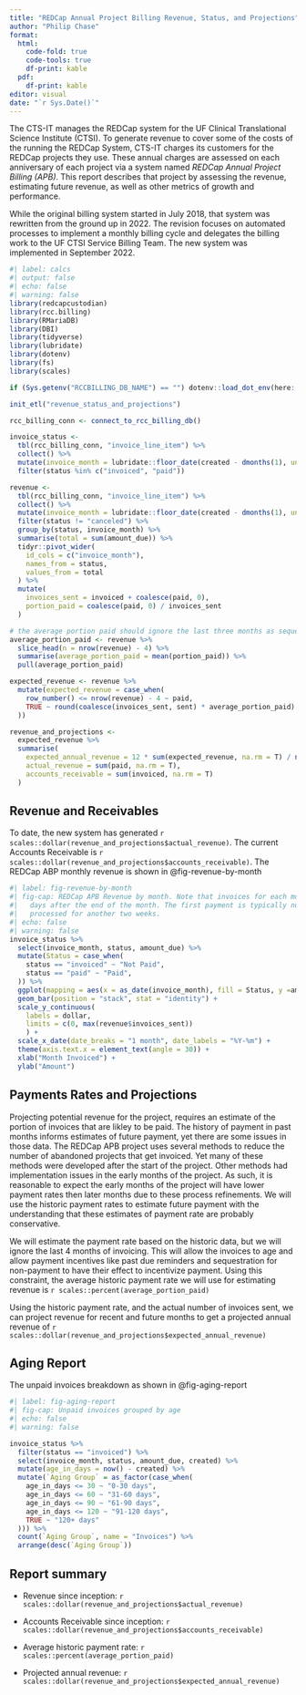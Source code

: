 ```yaml
---
title: "REDCap Annual Project Billing Revenue, Status, and Projections"
author: "Philip Chase"
format:
  html:
    code-fold: true
    code-tools: true
    df-print: kable
  pdf:
    df-print: kable
editor: visual
date: "`r Sys.Date()`"
---
```


The CTS-IT manages the REDCap system for the UF Clinical Translational Science Institute (CTSI). To generate revenue to cover some of the costs of the running the REDCap System, CTS-IT charges its customers for the REDCap projects they use. These annual charges are assessed on each anniversary of each project via a system named *REDCap Annual Project Billing (APB)*. This report describes that project by assessing the revenue, estimating future revenue, as well as other metrics of growth and performance.

While the original billing system started in July 2018, that system was rewritten from the ground up in 2022. The revision focuses on automated processes to implement a monthly billing cycle and delegates the billing work to the UF CTSI Service Billing Team. The new system was implemented in September 2022.

```r
#| label: calcs
#| output: false
#| echo: false
#| warning: false
library(redcapcustodian)
library(rcc.billing)
library(RMariaDB)
library(DBI)
library(tidyverse)
library(lubridate)
library(dotenv)
library(fs)
library(scales)

if (Sys.getenv("RCCBILLING_DB_NAME") == "") dotenv::load_dot_env(here::here("prod.env"))

init_etl("revenue_status_and_projections")

rcc_billing_conn <- connect_to_rcc_billing_db()

invoice_status <-
  tbl(rcc_billing_conn, "invoice_line_item") %>%
  collect() %>%
  mutate(invoice_month = lubridate::floor_date(created - dmonths(1), unit = "month")) %>%
  filter(status %in% c("invoiced", "paid"))

revenue <-
  tbl(rcc_billing_conn, "invoice_line_item") %>%
  collect() %>%
  mutate(invoice_month = lubridate::floor_date(created - dmonths(1), unit = "month")) %>%
  filter(status != "canceled") %>%
  group_by(status, invoice_month) %>%
  summarise(total = sum(amount_due)) %>%
  tidyr::pivot_wider(
    id_cols = c("invoice_month"),
    names_from = status,
    values_from = total
  ) %>%
  mutate(
    invoices_sent = invoiced + coalesce(paid, 0),
    portion_paid = coalesce(paid, 0) / invoices_sent
  )

# the average portion paid should ignore the last three months as sequester_unpaid_projects has not yet been applied to these months
average_portion_paid <- revenue %>%
  slice_head(n = nrow(revenue) - 4) %>%
  summarise(average_portion_paid = mean(portion_paid)) %>%
  pull(average_portion_paid)

expected_revenue <- revenue %>%
  mutate(expected_revenue = case_when(
    row_number() <= nrow(revenue) - 4 ~ paid,
    TRUE ~ round(coalesce(invoices_sent, sent) * average_portion_paid)
  ))

revenue_and_projections <-
  expected_revenue %>%
  summarise(
    expected_annual_revenue = 12 * sum(expected_revenue, na.rm = T) / n(),
    actual_revenue = sum(paid, na.rm = T),
    accounts_receivable = sum(invoiced, na.rm = T)
  )
```

## Revenue and Receivables

To date, the new system has generated `r scales::dollar(revenue_and_projections$actual_revenue)`. The current Accounts Receivable is `r scales::dollar(revenue_and_projections$accounts_receivable)`. The REDCap ABP monthly revenue is shown in @fig-revenue-by-month

```r
#| label: fig-revenue-by-month
#| fig-cap: REDCap APB Revenue by month. Note that invoices for each month a sent 5-10 
#|   days after the end of the month. The first payment is typically not received
#|   processed for another two weeks.
#| echo: false
#| warning: false
invoice_status %>%
  select(invoice_month, status, amount_due) %>%
  mutate(Status = case_when(
    status == "invoiced" ~ "Not Paid",
    status == "paid" ~ "Paid",
  )) %>%
  ggplot(mapping = aes(x = as_date(invoice_month), fill = Status, y =amount_due)) +
  geom_bar(position = "stack", stat = "identity") +
  scale_y_continuous(
    labels = dollar,
    limits = c(0, max(revenue$invoices_sent))
    ) +
  scale_x_date(date_breaks = "1 month", date_labels = "%Y-%m") +
  theme(axis.text.x = element_text(angle = 30)) +
  xlab("Month Invoiced") +
  ylab("Amount")

```

## Payments Rates and Projections

Projecting potential revenue for the project, requires an estimate of the portion of invoices that are likley to be paid. The history of payment in past months informs estimates of future payment, yet there are some issues in those data. The REDCap APB project uses several methods to reduce the number of abandoned projects that get invoiced. Yet many of these methods were developed after the start of the project. Other methods had implementation issues in the early months of the project. As such, it is reasonable to expect the early months of the project will have lower payment rates then later months due to these process refinements. We will use the historic payment rates to estimate future payment with the understanding that these estimates of payment rate are probably conservative.

We will estimate the payment rate based on the historic data, but we will ignore the last 4 months of invoicing. This will allow the invoices to age and allow payment incentives like past due reminders and sequestration for non-payment to have their effect to incentivize payment. Using this constraint, the average historic payment rate we will use for estimating revenue is `r scales::percent(average_portion_paid)`

Using the historic payment rate, and the actual number of invoices sent, we can project revenue for recent and future months to get a projected annual revenue of `r scales::dollar(revenue_and_projections$expected_annual_revenue)`

## Aging Report

The unpaid invoices breakdown as shown in @fig-aging-report

```r
#| label: fig-aging-report
#| fig-cap: Unpaid invoices grouped by age
#| echo: false
#| warning: false

invoice_status %>%
  filter(status == "invoiced") %>%
  select(invoice_month, status, amount_due, created) %>%
  mutate(age_in_days = now() - created) %>%
  mutate(`Aging Group` = as_factor(case_when(
    age_in_days <= 30 ~ "0-30 days",
    age_in_days <= 60 ~ "31-60 days",
    age_in_days <= 90 ~ "61-90 days",
    age_in_days <= 120 ~ "91-120 days",
    TRUE ~ "120+ days"
  ))) %>%
  count(`Aging Group`, name = "Invoices") %>%
  arrange(desc(`Aging Group`))

```

## Report summary

-   Revenue since inception: `r scales::dollar(revenue_and_projections$actual_revenue)`

-   Accounts Receivable since inception: `r scales::dollar(revenue_and_projections$accounts_receivable)`

-   Average historic payment rate: `r scales::percent(average_portion_paid)`

-   Projected annual revenue: `r scales::dollar(revenue_and_projections$expected_annual_revenue)`
